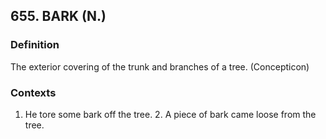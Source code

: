## 655. BARK (N.)
### Definition
The exterior covering of the trunk and branches of a tree.  (Concepticon)

### Contexts
1. He tore some bark off the tree. 2. A piece of bark came loose from the tree.

